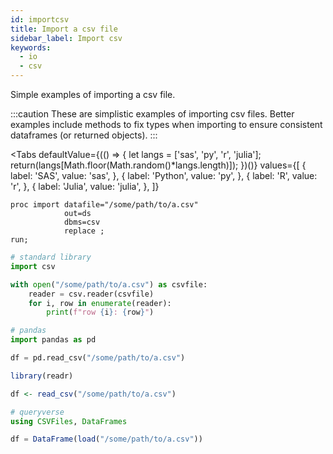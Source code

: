 ```yaml
---
id: importcsv
title: Import a csv file
sidebar_label: Import csv
keywords:
  - io
  - csv
---
```


Simple examples of importing a csv file.

:::caution
These are simplistic examples of importing csv files.  Better examples include methods to fix types when importing to ensure consistent dataframes (or returned objects).
:::


<Tabs
  defaultValue={(() => {
    let langs = ['sas', 'py', 'r', 'julia'];
    return(langs[Math.floor(Math.random()*langs.length)]);
  })()}
  values={[
    { label: 'SAS', value: 'sas', },
    { label: 'Python', value: 'py', },
    { label: 'R', value: 'r', },
    { label: 'Julia', value: 'julia', },
  ]}
>
<TabItem value="sas">

```sas
proc import datafile="/some/path/to/a.csv"
            out=ds
            dbms=csv
            replace ;
run;
```

</TabItem>
<TabItem value="py">

```py
# standard library
import csv

with open("/some/path/to/a.csv") as csvfile:
    reader = csv.reader(csvfile)
    for i, row in enumerate(reader):
        print(f"row {i}: {row}")

# pandas
import pandas as pd

df = pd.read_csv("/some/path/to/a.csv")
```

</TabItem>
<TabItem value="r">

```r
library(readr)

df <- read_csv("/some/path/to/a.csv")
```

</TabItem>
<TabItem value="julia">

```julia
# queryverse
using CSVFiles, DataFrames

df = DataFrame(load("/some/path/to/a.csv"))
```

</TabItem>
</Tabs>
